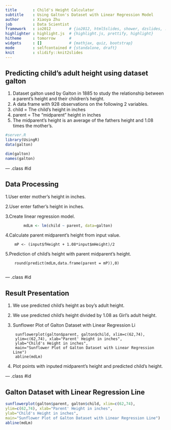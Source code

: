 ```yaml
---
title       : Child's Height Calculator 
subtitle    : Using Galton's Dataset with Linear Regression Model
author      : Xiaoya Zhu
job         : Data Scientist
framework   : io2012        # {io2012, html5slides, shower, dzslides, ...}
highlighter : highlight.js  # {highlight.js, prettify, highlight}
hitheme     : tomorrow      # 
widgets     : []            # {mathjax, quiz, bootstrap}
mode        : selfcontained # {standalone, draft}
knit        : slidify::knit2slides
---
```


## Predicting child's adult height using dataset galton

1. Dataset galton used by Galton in 1885 to study the relationship between a parent's height and their children's height.
2. A data frame with 928 observations on the following 2 variables.
3. child = The child's height in inches
4. parent = The “midparent” height in inches
5. The midparent's height is an average of the fathers height and 1.08 times the mother's.
```r
#server.R
library(UsingR)
data(galton)
```
```r
dim(galton)
names(galton)
```

--- .class #id 

## Data Processing

1.User enter mother's height in inches.

2.User enter father's height in inches.

3.Create linear regression model.

```r
        mdLm <- lm(child ~ parent, data=galton)
```

4.Calculate parent midparent's height from input value.

        mP <- (input$fHeight + 1.08*input$mHeight)/2
5.Prediction of child's height with parent midparent's height.

        round(predict(mdLm,data.frame(parent = mP)),0)
        

      

--- .class #id 

## Result Presentation

1. We use predicted child's height as boy's adult height.
2. We use predicted child's height divided by 1.08 as Girl's adult height.
3. Sunflower Plot of Galton Dataset with Linear Regression Li

        sunflowerplot(galton$parent, galton$child, xlim=c(62,74), 
        ylim=c(62,74), xlab="Parent' Height in inches", 
        ylab="Child's Height in inches",
        main="Sunflower Plot of Galton Dataset with Linear Regression Line")
        abline(mdLm)
        
4. Plot points with inputed midparent's height and predicted child's height.


--- .class #id 


## Galton Dataset with Linear Regression Line

```r
sunflowerplot(galton$parent, galton$child, xlim=c(62,74), 
ylim=c(62,74), xlab="Parent' Height in inches", 
ylab="Child's Height in inches",
main="Sunflower Plot of Galton Dataset with Linear Regression Line")
abline(mdLm)
```




